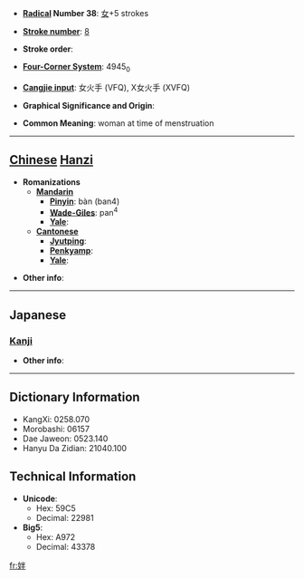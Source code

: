 * '''[[Wiktionary:Chinese radical index| Radical]] Number 38''': [[Wiktionary:Chinese radical index 女|女]]+5 strokes

* '''[[Wiktionary:Chinese total strokes index|Stroke number]]''': [[Wiktionary:Chinese total strokes index 8|8]]

* '''Stroke order''': 

* '''[[Wiktionary:Chinese four corner index|Four-Corner System]]''': 4945<sub>0</sub>

* '''[[Wiktionary:Chinese Cangjie index|Cangjie input]]''': 女火手 (VFQ), X女火手 (XVFQ)

* '''Graphical Significance and Origin''': 

* '''Common Meaning''': woman at time of menstruation

----

== [[Chinese]] [[Hanzi]] ==

* '''Romanizations'''
** '''[[Mandarin]]'''
*** '''[[Pinyin]]''': bàn (ban4)
*** '''[[Wade-Giles]]''': pan<sup>4</sup>
*** '''[[Yale]]''': 
** '''[[Cantonese]]'''
*** '''[[Jyutping]]''':
*** '''[[Penkyamp]]''': 
*** '''[[Yale]]''': 

* '''Other info''': 

----

==Japanese==
===[[Kanji]]===
{{kanji|on readings=[[はん]] (han)|kun readings=[[みもさがきずつく]] (mimosagakizutsuku)}}

* '''Other info''':  

----

== Dictionary Information ==

* KangXi: 0258.070
* Morobashi: 06157
* Dae Jaweon: 0523.140
* Hanyu Da Zidian: 21040.100

== Technical Information ==

* '''Unicode''':
** Hex: 59C5
** Decimal: 22981
* '''Big5''':
** Hex: A972
** Decimal: 43378

[[fr:姅]]